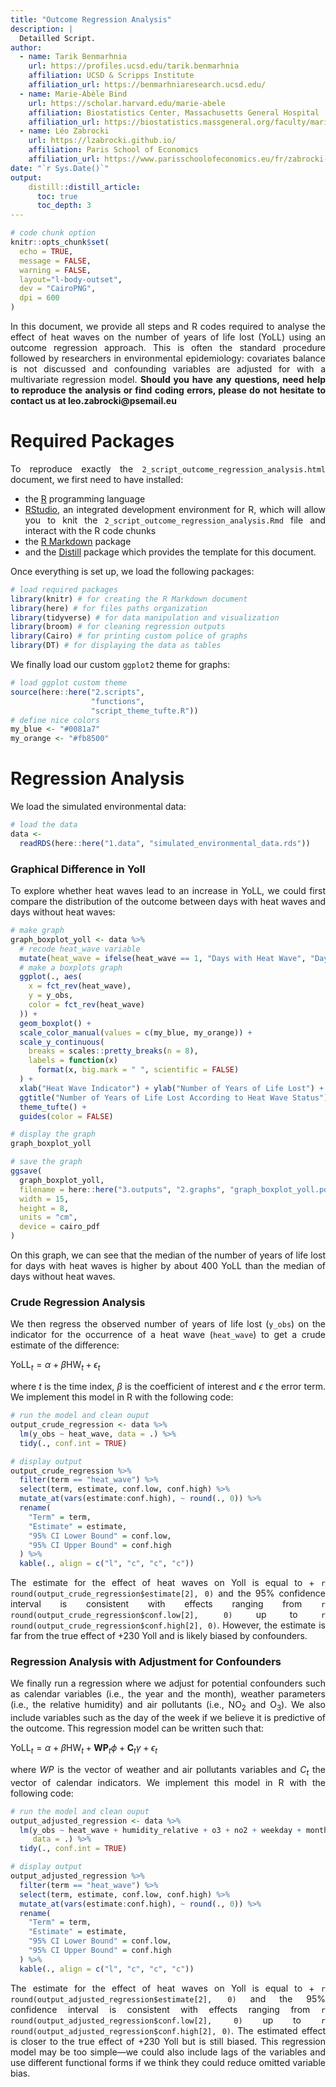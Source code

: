```yaml
---
title: "Outcome Regression Analysis"
description: |
  Detailled Script.
author:
  - name: Tarik Benmarhnia
    url: https://profiles.ucsd.edu/tarik.benmarhnia
    affiliation: UCSD & Scripps Institute
    affiliation_url: https://benmarhniaresearch.ucsd.edu/
  - name: Marie-Abèle Bind 
    url: https://scholar.harvard.edu/marie-abele
    affiliation: Biostatistics Center, Massachusetts General Hospital
    affiliation_url: https://biostatistics.massgeneral.org/faculty/marie-abele-bind-phd/
  - name: Léo Zabrocki 
    url: https://lzabrocki.github.io/
    affiliation: Paris School of Economics
    affiliation_url: https://www.parisschoolofeconomics.eu/fr/zabrocki-leo/
date: "`r Sys.Date()`"
output: 
    distill::distill_article:
      toc: true
      toc_depth: 3
---
```


```r
# code chunk option
knitr::opts_chunk$set(
  echo = TRUE,
  message = FALSE,
  warning = FALSE,
  layout="l-body-outset",
  dev = "CairoPNG",
  dpi = 600
)
```

<style>
body {
text-align: justify}
</style>

In this document, we provide all steps and R codes required to analyse the effect of heat waves on the number of years of life lost (YoLL) using an outcome regression approach. This is often the standard procedure followed by researchers in environmental epidemiology: covariates balance is not discussed and confounding variables are adjusted for with a multivariate regression model. **Should you have any questions, need help to reproduce the analysis or find coding errors, please do not hesitate to contact us at leo.zabrocki@psemail.eu**

# Required Packages

To reproduce exactly the `2_script_outcome_regression_analysis.html` document, we first need to have installed:

* the [R](https://www.r-project.org/) programming language 
* [RStudio](https://rstudio.com/), an integrated development environment for R, which will allow you to knit the `2_script_outcome_regression_analysis.Rmd` file and interact with the R code chunks
* the [R Markdown](https://rmarkdown.rstudio.com/) package
* and the [Distill](https://rstudio.github.io/distill/) package which provides the template for this document. 

Once everything is set up, we load the following packages:

```r
# load required packages
library(knitr) # for creating the R Markdown document
library(here) # for files paths organization
library(tidyverse) # for data manipulation and visualization
library(broom) # for cleaning regression outputs
library(Cairo) # for printing custom police of graphs
library(DT) # for displaying the data as tables
```

We finally load our custom `ggplot2` theme for graphs:

```r
# load ggplot custom theme
source(here::here("2.scripts",
                  "functions",
                  "script_theme_tufte.R"))
# define nice colors
my_blue <- "#0081a7"
my_orange <- "#fb8500"
```

# Regression Analysis

We load the simulated environmental data:

```r
# load the data
data <-
  readRDS(here::here("1.data", "simulated_environmental_data.rds"))
```

### Graphical Difference in Yoll

To explore whether heat waves lead to an increase in YoLL, we could first compare the distribution of the outcome between days with heat waves and days without heat waves:

```r
# make graph
graph_boxplot_yoll <- data %>%
  # recode heat_wave variable
  mutate(heat_wave = ifelse(heat_wave == 1, "Days with Heat Wave", "Days without Heat Wave")) %>%
  # make a boxplots graph
  ggplot(., aes(
    x = fct_rev(heat_wave),
    y = y_obs,
    color = fct_rev(heat_wave)
  )) +
  geom_boxplot() +
  scale_color_manual(values = c(my_blue, my_orange)) +
  scale_y_continuous(
    breaks = scales::pretty_breaks(n = 8),
    labels = function(x)
      format(x, big.mark = " ", scientific = FALSE)
  ) +
  xlab("Heat Wave Indicator") + ylab("Number of Years of Life Lost") +
  ggtitle("Number of Years of Life Lost According to Heat Wave Status") +
  theme_tufte() +
  guides(color = FALSE)

# display the graph
graph_boxplot_yoll

# save the graph
ggsave(
  graph_boxplot_yoll,
  filename = here::here("3.outputs", "2.graphs", "graph_boxplot_yoll.pdf"),
  width = 15,
  height = 8,
  units = "cm",
  device = cairo_pdf
)
```

On this graph, we can see that the median of the number of years of life lost for days with heat waves is higher by about 400 YoLL than the median of days without heat waves. 

### Crude Regression Analysis

We then regress the observed number of years of life lost (`y_obs`) on the indicator for the occurrence of a heat wave (`heat_wave`) to get a crude estimate of the difference:


$\text{YoLL}_{t} = \alpha + \beta\text{HW}_{t} + \epsilon_{t}$

where $t$ is the time index, $\beta$ is the coefficient of interest and $\epsilon$ the error term. We implement this model in R with the following code:

```r
# run the model and clean ouput
output_crude_regression <- data %>%
  lm(y_obs ~ heat_wave, data = .) %>%
  tidy(., conf.int = TRUE)

# display output
output_crude_regression %>%
  filter(term == "heat_wave") %>%
  select(term, estimate, conf.low, conf.high) %>%
  mutate_at(vars(estimate:conf.high), ~ round(., 0)) %>%
  rename(
    "Term" = term,
    "Estimate" = estimate,
    "95% CI Lower Bound" = conf.low,
    "95% CI Upper Bound" = conf.high
  ) %>%
  kable(., align = c("l", "c", "c", "c"))
```

The estimate for the effect of heat waves on Yoll is equal to + `r round(output_crude_regression$estimate[2], 0)` and the 95% confidence interval is consistent with effects ranging from `r round(output_crude_regression$conf.low[2], 0)` up to `r round(output_crude_regression$conf.high[2], 0)`. However, the estimate is far from the true effect of +230 Yoll and is likely biased by confounders.


### Regression Analysis with Adjustment for Confounders

We finally run a regression where we adjust for potential confounders such as calendar variables (i.e., the year and the month), weather parameters (i.e., the relative humidity) and air pollutants (i.e., NO$_{2}$ and O$_{3}$). We also include variables such as the day of the week if we believe it is predictive of the outcome. This regression model can be written such that:

$\text{YoLL}_{t} = \alpha + \beta\text{HW}_{t} + \textbf{WP}_{t}\phi + \textbf{C}_{t}\gamma + \epsilon_{t}$

where $WP$ is the vector of weather and air pollutants variables and $C_{t}$ the vector of calendar indicators. We implement this model in R with the following code:

```r
# run the model and clean ouput
output_adjusted_regression <- data %>%
  lm(y_obs ~ heat_wave + humidity_relative + o3 + no2 + weekday + month + as.factor(year),
     data = .) %>%
  tidy(., conf.int = TRUE)

# display output
output_adjusted_regression %>%
  filter(term == "heat_wave") %>%
  select(term, estimate, conf.low, conf.high) %>%
  mutate_at(vars(estimate:conf.high), ~ round(., 0)) %>%
  rename(
    "Term" = term,
    "Estimate" = estimate,
    "95% CI Lower Bound" = conf.low,
    "95% CI Upper Bound" = conf.high
  ) %>%
  kable(., align = c("l", "c", "c", "c"))
```

The estimate for the effect of heat waves on Yoll is equal to + `r round(output_adjusted_regression$estimate[2], 0)` and the 95% confidence interval is consistent with effects ranging from `r round(output_adjusted_regression$conf.low[2], 0)` up to `r round(output_adjusted_regression$conf.high[2], 0)`. The estimated effect is closer to the true effect of +230 Yoll but is still biased. This regression model may be too simple---we could also include lags of the variables and use different functional forms if we think they could reduce omitted variable bias.


